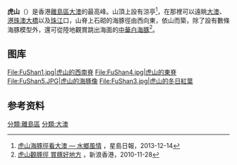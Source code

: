 {{Infobox Mountain
| 名稱 = 虎山
| 照片 = Fu Shan 25-06-2022(2).jpg
| 照片說明 = 虎山的山頂
| 海拔 = {{Convert|75|m|ft|0|link=on}}
| 位置 = [[香港|香港]][[大嶼山|大嶼山]]西部
| 山脈 = 
| 相對高度 = 75米
| 座標 =
| 地形圖 = 
| 類別 = 
| 年齡 = 
| 最近喷发 = 
| 首次登頂 =
| 攀登路線 =
| pushpin_map = Hong Kong
| pushpin_map_caption = 虎山的位置
|latd=22 |latm=15 |lats=41.56 |latNS=N
|longd=113 |longm=51 |longs=36.72 |longEW=E
}}

'''虎山'''（{{lang-en|Fu Shan}}）是香港[[離島區|離島區]][[大澳|大澳]]的最高峰。山頂上設有涼亭<ref>[http://std.stheadline.com/yesterday/sup/1214mo06.html  虎山海豚徑看大澳 — 水鄉風情] {{Wayback|url=http://std.stheadline.com/yesterday/sup/1214mo06.html |date=20160304193548 }}，星島日報，2013-12-14</ref>，在那裡可以遠眺[[大澳|大澳]]、[[港珠澳大橋|港珠澳大橋]]以及[[珠江|珠江]]口，山脊上石砌的海豚徑由西向東，依山而築，除了設有數條海豚模型外，還可從陸地觀賞跳出海面的[[中華白海豚|中華白海豚]]<ref>[http://travel.sina.com.hk/news/420/5/1/98262/2.html 虎山觀豚徑 賞豚好地方] {{Wayback|url=http://travel.sina.com.hk/news/420/5/1/98262/2.html |date=20150617165415 }}，新浪香港，2010-11-28</ref>。

==图库==
<gallery mode=packed heights=135px>
File:FuShan1.jpg|虎山的西南脊
File:FuShan4.jpg|虎山的東脊
File:FuShan5.JPG|虎山的海豚像
File:FuShan3.jpg|虎山的冬日紅葉
</gallery>

== 参考资料 ==
{{reflist}}

{{香港山峰}}
[[分類:離島區|分類:離島區]]
[[分類:大澳|分類:大澳]]